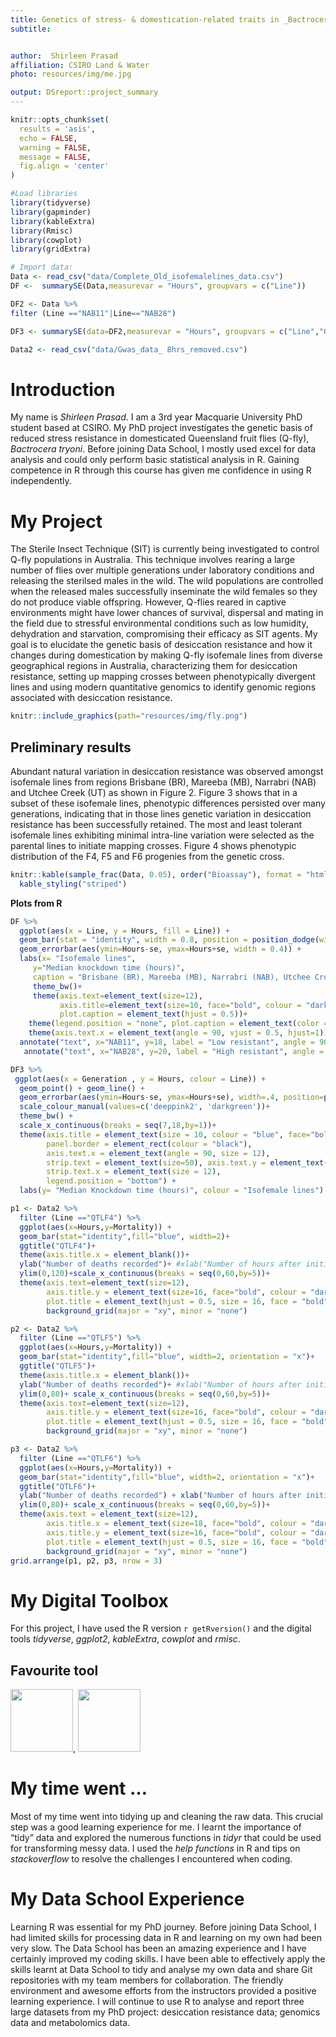 ```yaml
---
title: Genetics of stress- & domestication-related traits in _Bactrocera_ _tryoni_
subtitle: 


author:  Shirleen Prasad
affiliation: CSIRO Land & Water
photo: resources/img/me.jpg

output: DSreport::project_summary
---
```

```r
knitr::opts_chunk$set(
  results = 'asis',
  echo = FALSE,
  warning = FALSE,
  message = FALSE,
  fig.align = 'center'
)

#Load libraries
library(tidyverse)
library(gapminder)
library(kableExtra)
library(Rmisc)
library(cowplot)
library(gridExtra)

# Import data:
Data <- read_csv("data/Complete_Old_isofemalelines_data.csv")
DF <-  summarySE(Data,measurevar = "Hours", groupvars = c("Line"))

DF2 <- Data %>% 
filter (Line =="NAB11"|Line=="NAB28")

DF3 <- summarySE(data=DF2,measurevar = "Hours", groupvars = c("Line","Generation"))

Data2 <- read_csv("data/Gwas_data_ 8hrs_removed.csv")
```

# Introduction
My name is *Shirleen Prasad*. I am a 3rd year Macquarie University PhD student based at CSIRO. My PhD project investigates the genetic basis of reduced stress resistance in domesticated Queensland fruit flies (Q-fly), _Bactrocera_ _tryoni_. Before joining Data School, I mostly used excel for data analysis and could only perform basic statistical analysis in R. Gaining competence in R through this course has given me confidence in using R independently. 

# My Project
The Sterile Insect Technique (SIT) is currently being investigated to control Q-fly populations in Australia. This technique involves rearing a large number of flies over multiple generations under laboratory conditions and releasing the sterilsed males in the wild. The wild populations are controlled when the released males successfully inseminate the wild females so they do not produce viable offspring. However, Q-flies reared in captive environments might have lower chances of survival, dispersal and mating in the field due to stressful environmental conditions such as low humidity, dehydration and starvation, compromising their efficacy as SIT agents. My goal is to elucidate the genetic basis of desiccation resistance and how it changes during domestication by making Q-fly isofemale lines from diverse geographical regions in Australia, characterizing them for desiccation resistance, setting up mapping crosses between phenotypically divergent lines and using modern quantitative genomics to identify genomic regions associated with desiccation resistance. 


```r
knitr::include_graphics(path="resources/img/fly.png")
```


## Preliminary results
Abundant natural variation in desiccation resistance was observed amongst isofemale lines from regions Brisbane (BR), Mareeba (MB), Narrabri (NAB) and Utchee Creek (UT) as shown in Figure 2. Figure 3 shows that in a subset of these isofemale lines, phenotypic differences persisted over many generations, indicating that in those lines genetic variation in desiccation resistance has been successfully retained. The most and least tolerant isofemale lines exhibiting minimal intra-line variation were selected as the parental lines to initiate mapping crosses. Figure 4 shows phenotypic distribution of the F4, F5 and F6 progenies from the genetic cross.


```r
knitr::kable(sample_frac(Data, 0.05), order("Bioassay"), format = "html", caption = "Random rows of my data table") %>% 
  kable_styling("striped")
```


**Plots from R**
```r
DF %>% 
  ggplot(aes(x = Line, y = Hours, fill = Line)) +
  geom_bar(stat = "identity", width = 0.8, position = position_dodge(width = 2)) +
  geom_errorbar(aes(ymin=Hours-se, ymax=Hours+se, width = 0.4)) +
  labs(x= "Isofemale lines",                   
     y="Median knockdown time (hours)",                   
     caption = "Brisbane (BR), Mareeba (MB), Narrabri (NAB), Utchee Creek (UT)")+
     theme_bw()+
     theme(axis.text=element_text(size=12),                
           axis.title=element_text(size=10, face="bold", colour = "darkblue"),
           plot.caption = element_text(hjust = 0.5))+ 
    theme(legend.position = "none", plot.caption = element_text(color = "blue", face =    "italic", size=10)) +
    theme(axis.text.x = element_text(angle = 90, vjust = 0.5, hjust=1))+
  annotate("text", x="NAB11", y=18, label = "Low resistant", angle = 90)+
   annotate("text", x="NAB28", y=20, label = "High resistant", angle = 90)
```



```r

DF3 %>% 
 ggplot(aes(x = Generation , y = Hours, colour = Line)) +
  geom_point() + geom_line() +
  geom_errorbar(aes(ymin=Hours-se, ymax=Hours+se), width=.4, position=position_dodge(0.05)) +
  scale_colour_manual(values=c('deeppink2', 'darkgreen'))+
  theme_bw() +
  scale_x_continuous(breaks = seq(7,18,by=1))+
  theme(axis.title = element_text(size = 10, colour = "blue", face="bold"),
        panel.border = element_rect(colour = "black"),
        axis.text.x = element_text(angle = 90, size = 12), 
        strip.text = element_text(size=50), axis.text.y = element_text(size = 12), 
        strip.text.x = element_text(size = 12),
        legend.position = "bottom") +
  labs(y= "Median Knockdown time (hours)", colour = "Isofemale lines")
```



```r

p1 <- Data2 %>% 
  filter (Line =="QTLF4") %>% 
  ggplot(aes(x=Hours,y=Mortality)) +
  geom_bar(stat="identity",fill="blue", width=2)+
  ggtitle("QTLF4")+
  theme(axis.title.x = element_blank())+
  ylab("Number of deaths recorded")+ #xlab("Number of hours after initiation of desiccation stress")+
  ylim(0,120)+scale_x_continuous(breaks = seq(0,60,by=5))+
  theme(axis.text=element_text(size=12),                
        axis.title.y = element_text(size=16, face="bold", colour = "darkblue"),      
        plot.title = element_text(hjust = 0.5, size = 16, face = "bold", colour = "darkblue"))+ 
        background_grid(major = "xy", minor = "none")

p2 <- Data2 %>% 
  filter (Line =="QTLF5") %>% 
  ggplot(aes(x=Hours,y=Mortality)) +
  geom_bar(stat="identity",fill="blue", width=2, orientation = "x")+
  ggtitle("QTLF5")+
  theme(axis.title.x = element_blank())+
  ylab("Number of deaths recorded")+ #xlab("Number of hours after initiation of desiccation stress")+
  ylim(0,80)+ scale_x_continuous(breaks = seq(0,60,by=5))+
  theme(axis.text=element_text(size=12),
        axis.title.y = element_text(size=16, face="bold", colour = "darkblue"),
        plot.title = element_text(hjust = 0.5, size = 16, face = "bold", colour = "darkblue"))+  
        background_grid(major = "xy", minor = "none")

p3 <- Data2 %>% 
  filter (Line =="QTLF6") %>% 
  ggplot(aes(x=Hours,y=Mortality)) +
  geom_bar(stat="identity",fill="blue", width=2, orientation = "x")+
  ggtitle("QTLF6")+
  ylab("Number of deaths recorded") + xlab("Number of hours after initiation of desiccation stress")+
  ylim(0,80)+ scale_x_continuous(breaks = seq(0,60,by=5))+
  theme(axis.text = element_text(size=12),
        axis.title.x = element_text(size=18, face="bold", colour = "darkblue"),
        axis.title.y = element_text(size=16, face="bold", colour = "darkblue"),
        plot.title = element_text(hjust = 0.5, size = 16, face = "bold", colour = "darkblue"))+
        background_grid(major = "xy", minor = "none")
grid.arrange(p1, p2, p3, nrow = 3)
```  
  
# My Digital Toolbox
For this project, I have used the R version `r getRversion()` and the digital tools *tidyverse*, *ggplot2*, *kableExtra*, *cowplot* and *rmisc*.


## Favourite tool 
![](resources/img/tidyverse.png){width=100px}, ![](resources/img/ggplot.png){width=100px}


# My time went ...
Most of my time went into tidying up and cleaning the raw data. This crucial step was a good learning experience for me. I learnt the importance of "tidy" data and explored the numerous functions in *tidyr* that could be used for transforming messy data. I used the *help functions* in R and tips on *stackoverflow* to resolve the challenges I encountered when coding.

# My Data School Experience
Learning R was essential for my PhD journey. Before joining Data School, I had limited skills for processing data in R and learning on my own had been very slow. The Data School has been an amazing experience and I have certainly improved my coding skills. I have been able to effectively apply the skills learnt at Data School to tidy and analyse my own data and share Git repositories with my team members for collaboration. The friendly environment and awesome efforts from the instructors provided a positive learning experience. I will continue to use R to analyse and report three large datasets from my PhD project: desiccation resistance data; genomics data and metabolomics data. 
